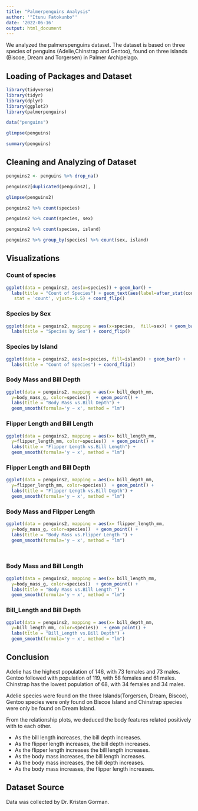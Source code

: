```yaml
---
title: "Palmerpenguins Analysis"
author: '"Itunu Fatokunbo"'
date: '2022-06-16'
output: html_document
---
```



 We analyzed the palmerspenguins dataset. The dataset is based on three species of penguins (Adelie,Chinstrap and Gentoo), found on three islands (Biscoe, Dream and Torgersen) in  Palmer Archipelago.
 
 
## Loading of Packages and Dataset

```r
library(tidyverse)
library(tidyr)
library(dplyr)
library(ggplot2)
library(palmerpenguins)

```


```r
data("penguins")

glimpse(penguins)

summary(penguins)

```


## Cleaning and Analyzing of Dataset

```r
penguins2 <- penguins %>% drop_na()

penguins2[duplicated(penguins2), ]

glimpse(penguins2)

penguins2 %>% count(species)

penguins2 %>% count(species, sex)

penguins2 %>% count(species, island)

penguins2 %>% group_by(species) %>% count(sex, island)


```



## Visualizations

### Count of species

```r
ggplot(data = penguins2, aes(x=species)) + geom_bar() +
  labs(title = "Count of Species") + geom_text(aes(label=after_stat(count)), 
   stat = 'count', vjust=-0.5) + coord_flip()

```

### Species by Sex

```r
ggplot(data = penguins2, mapping = aes(x=species,  fill=sex)) + geom_bar() +
  labs(title = "Species by Sex") + coord_flip()
```


### Species by Island

```r
ggplot(data = penguins2, aes(x=species, fill=island)) + geom_bar() +
  labs(title = "Count of Species") + coord_flip()
```


### Body Mass and Bill Depth

```r
ggplot(data = penguins2, mapping = aes(x= bill_depth_mm,
  y=body_mass_g, color=species))  + geom_point() +
  labs(title = "Body Mass vs.Bill Depth") +
  geom_smooth(formula='y ~ x', method = "lm")

```


### Flipper Length and Bill Length

```r
ggplot(data = penguins2, mapping = aes(x= bill_length_mm,
  y=flipper_length_mm, color=species))  + geom_point() +
  labs(title = "Flipper Length vs.Bill Length") +
  geom_smooth(formula='y ~ x', method = "lm")

```
  
  
### Flipper Length and Bill Depth

```r
ggplot(data = penguins2, mapping = aes(x= bill_depth_mm,
  y=flipper_length_mm, color=species))  + geom_point() +
  labs(title = "Flipper Length vs.Bill Depth") +
  geom_smooth(formula='y ~ x', method = "lm")
```

  
### Body Mass and Flipper Length

```r
ggplot(data = penguins2, mapping = aes(x= flipper_length_mm,
  y=body_mass_g, color=species))  + geom_point() +
  labs(title = "Body Mass vs.Flipper Length ") +
  geom_smooth(formula='y ~ x', method = "lm")

  
```


### Body Mass and Bill Length  

```r
ggplot(data = penguins2, mapping = aes(x= bill_length_mm,
  y=body_mass_g, color=species))  + geom_point() +
  labs(title = "Body Mass vs.Bill Length ") +
  geom_smooth(formula='y ~ x', method = "lm")

```


### Bill_Length and Bill Depth

```r
ggplot(data = penguins2, mapping = aes(x= bill_depth_mm,
  y=bill_length_mm, color=species))  + geom_point() +
  labs(title = "Bill_Length vs.Bill Depth") +
  geom_smooth(formula='y ~ x', method = "lm")

```

  
## Conclusion 

Adelie has the highest population of 146, with 73 females and 73 males. Gentoo followed with population of 119, with 58 females and 61 males. Chinstrap has the lowest population of 68, with 34 females and 34 males.

Adelie species were found on the three Islands(Torgersen, Dream, Biscoe), Gentoo species were only found on Biscoe Island and Chinstrap species were only be found on Dream Island.

From the relationship plots, we deduced the body features related positively with to each other.

* As the bill length increases, the bill depth increases.
* As the flipper length increases, the bill depth increases.
* As the flipper length increases the bill length increases.
* As the body mass increases, the bill length increases.
* As the body mass increases, the bill depth increases.
* As the body mass increases, the flipper length increases.


## Dataset Source

Data was collected by Dr. Kristen Gorman.
